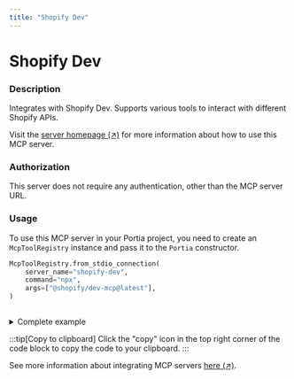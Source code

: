 ```yaml
---
title: "Shopify Dev"
---
```

<!-- WARNING: This file is auto-generated by generate_tool_docs.py. Do not edit manually. -->


# Shopify Dev

### Description

Integrates with Shopify Dev. Supports various tools to interact with different Shopify APIs.

Visit the [server homepage (↗)](https://github.com/shopify/dev-mcp) for more information about how to use this MCP server.

### Authorization

This server does not require any authentication, other than the MCP server URL.

### Usage

To use this MCP server in your Portia project, you need to create an `McpToolRegistry` instance and pass it to the `Portia` constructor.

```python
McpToolRegistry.from_stdio_connection(
    server_name="shopify-dev",
    command="npx",
    args=["@shopify/dev-mcp@latest"],
)
                    
```

<details>
<summary>Complete example</summary>

Extending the tool set in the `DefaultToolRegistry` with the local MCP server:

```python
from portia import DefaultToolRegistry, McpToolRegistry, Portia, Config

config = Config.from_default()
tool_registry = DefaultToolRegistry(config) +  McpToolRegistry.from_stdio_connection(
    server_name="shopify-dev",
    command="npx",
    args=["@shopify/dev-mcp@latest"],
)
                    

portia = Portia(config=config, tools=tool_registry)
```

</details>

:::tip[Copy to clipboard]
Click the "copy" icon in the top right corner of the code block to copy the code to your clipboard.
:::

See more information about integrating MCP servers [here (↗)](/mcp-servers).


